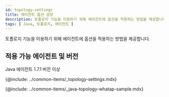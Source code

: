 ```yaml
---
id: topology-settings
title: 에이전트 옵션 설정
description: 토폴로지 기능을 이용하기 위해 에이전트에 옵션을 적용하는 방법을 제공합니다.
tags: [ Java, 토폴로지, 에이전트 ]
---
```


토폴로지 기능을 이용하기 위해 에이전트에 옵션을 적용하는 방법을 제공합니다.

## 적용 가능 에이전트 및 버전

Java 에이전트 1.7.1 버전 이상

<!-- * Node.js 에이전트 0.4.1 버전 이상 -->

{@include: ../common-items/_topology-settings.mdx}

{@include: ../common-items/_java-topology-whatap-sample.mdx}  

<!-- {@include: ../common-items/_nodejs-topology-whatap-sample.mdx} -->